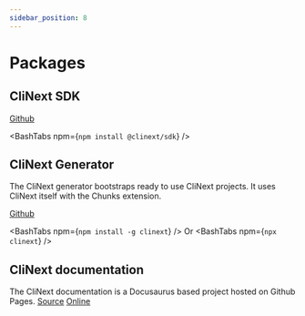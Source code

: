 ```yaml
---
sidebar_position: 8
---
```



# Packages


## CliNext SDK 

[Github](https://github.com/clinext-org/sdk)

<BashTabs npm={`npm install @clinext/sdk`} />

## CliNext Generator 
The CliNext generator bootstraps ready to use CliNext projects.
It uses CliNext itself with the Chunks extension.

[Github](https://github.com/clinext-org/generator)

<BashTabs npm={`npm install -g clinext`} />
Or
<BashTabs npm={`npx clinext`} />

## CliNext documentation
The CliNext documentation is a Docusaurus based project hosted on Github Pages.
[Source](https://github.com/clinext-org/documentation)
[Online](https://clinext-org.github.io/documentation)